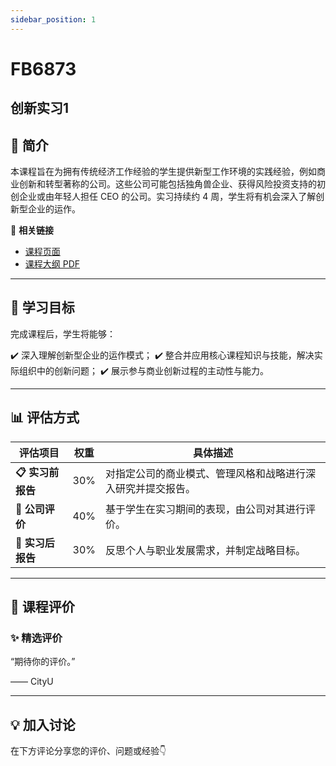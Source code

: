 ```yaml
---
sidebar_position: 1
---
```


# FB6873
## 创新实习1

## **📘 简介**
本课程旨在为拥有传统经济工作经验的学生提供新型工作环境的实践经验，例如商业创新和转型著称的公司。这些公司可能包括独角兽企业、获得风险投资支持的初创企业或由年轻人担任 CEO 的公司。实习持续约 4 周，学生将有机会深入了解创新型企业的运作。

🔗 **相关链接**
- [课程页面](https://www.cityu.edu.hk/catalogue/pg/202425/course/FB6873.htm)
- [课程大纲 PDF](https://www.cityu.edu.hk/catalogue/pg/202425/course/FB6873.pdf)

---

## **🎯 学习目标**

完成课程后，学生将能够：

✔️ 深入理解创新型企业的运作模式；
✔️ 整合并应用核心课程知识与技能，解决实际组织中的创新问题；
✔️ 展示参与商业创新过程的主动性与能力。

---

## **📊 评估方式**

| **评估项目**          | **权重** | **具体描述**                                                                                     |
|----------------------|---------|-----------------------------------------------------------------------------------------------|
| **📋 实习前报告**      | 30%     | 对指定公司的商业模式、管理风格和战略进行深入研究并提交报告。                                       |
| **📝 公司评价**        | 40%     | 基于学生在实习期间的表现，由公司对其进行评价。                                                   |
| **📄 实习后报告**      | 30%     | 反思个人与职业发展需求，并制定战略目标。                                                         |

---

## **💬 课程评价**

### ✨ **精选评价**
<div className={commentStyles.commentBox}>
    <p className={commentStyles.commentText}>
        “期待你的评价。”
    </p>
    <p className={commentStyles.commentAuthor}>—— CityU</p>
</div>

---

## **💡 加入讨论**

在下方评论分享您的评价、问题或经验👇
<Utterances />